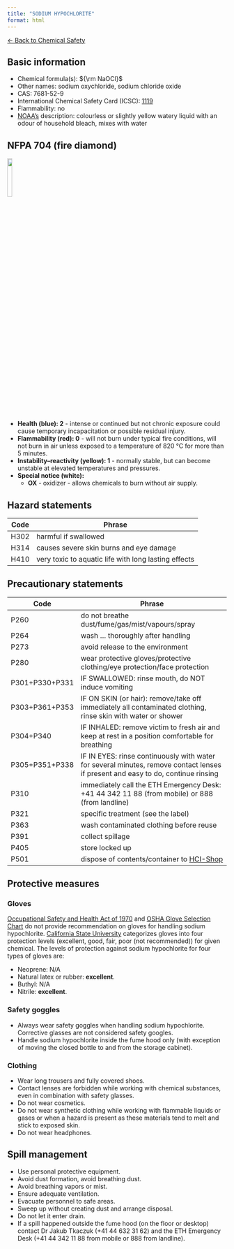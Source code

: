 ```yaml
---
title: "SODIUM HYPOCHLORITE"
format: html
---
```


[← Back to Chemical Safety](../chemical-safety.qmd)


## Basic information
- Chemical formula(s): ${\rm NaOCl}$
- Other names: sodium oxychloride, sodium chloride oxide
- CAS: 7681-52-9
- International Chemical Safety Card (ICSC): [1119](https://inchem.org/documents/icsc/icsc/eics1119.htm)
- Flammability: no
- [NOAA's](https://cameochemicals.noaa.gov/chemical/4503) description: colourless or slightly yellow watery liquid with an odour of household bleach, mixes with water

## NFPA 704 (fire diamond)

![](../media/nfpa704/201_OX.png){width=15% fig-align="center"}

- **Health (blue): 2** - intense or continued but not chronic exposure could cause temporary incapacitation or possible residual injury.
- **Flammability (red): 0** - will not burn under typical fire conditions, will not burn in air unless exposed to a temperature of 820 °C for more than 5 minutes.
- **Instability–reactivity (yellow): 1** - normally stable, but can become unstable at elevated temperatures and pressures.
- **Special notice (white):**
	- **OX** - oxidizer - allows chemicals to burn without air supply.

## Hazard statements
| Code | Phrase                                               |
| ---- | ---------------------------------------------------- |
| H302 | harmful if swallowed                                 |
| H314 | causes severe skin burns and eye damage              |
| H410 | very toxic to aquatic life with long lasting effects |

## Precautionary statements
| Code           | Phrase                                                                                                                           |
| -------------- | -------------------------------------------------------------------------------------------------------------------------------- |
| P260           | do not breathe dust/fume/gas/mist/vapours/spray                                                                                  |
| P264           | wash ... thoroughly after handling                                                                                               |
| P273           | avoid release to the environment                                                                                                 |
| P280           | wear protective gloves/protective clothing/eye protection/face protection                                                        |
| P301+P330+P331 | IF SWALLOWED: rinse mouth, do NOT induce vomiting                                                                                |
| P303+P361+P353 | IF ON SKIN (or hair): remove/take off immediately all contaminated clothing, rinse skin with water or shower                     |
| P304+P340      | IF INHALED: remove victim to fresh air and keep at rest in a position comfortable for breathing                                  |
| P305+P351+P338 | IF IN EYES: rinse continuously with water for several minutes, remove contact lenses if present and easy to do, continue rinsing |
| P310           | immediately call the ETH Emergency Desk: +41 44 342 11 88 (from mobile) or 888 (from landline)                                   |
| P321           | specific treatment (see the label)                                                                                               |
| P363           | wash contaminated clothing before reuse                                                                                          |
| P391           | collect spillage                                                                                                                 |
| P405           | store locked up                                                                                                                  |
| P501           | dispose of contents/container to [HCI-Shop](https://hci-shop.ethz.ch/en/)                                                        |

## Protective measures

### Gloves
[Occupational Safety and Health Act of 1970](https://www.osha.gov/sites/default/files/publications/osha3151.pdf) and [OSHA Glove Selection Chart](https://safety.fsu.edu/safety_manual/OSHA%20Glove%20Selection%20Chart.pdf) do not provide recommendation on gloves for handling sodium hypochlorite. [California State University](https://web.csulb.edu/colleges/cnsm/safety/documents/gloves.htm) categorizes gloves into four protection levels (excellent, good, fair, poor (not recommended)) for given chemical. The levels of protection against sodium hypochlorite for four types of gloves are:

- Neoprene: N/A
- Natural latex or rubber: **excellent**.
- Buthyl: N/A
- Nitrile: **excellent**.

### Safety goggles
- Always wear safety goggles when handling sodium hypochlorite. Corrective glasses are not considered safety googles.
- Handle sodium hypochlorite inside the fume hood only (with exception of moving the closed bottle to and from the storage cabinet).

### Clothing
- Wear long trousers and fully covered shoes.
- Contact lenses are forbidden while working with chemical substances, even in combination with safety glasses.
- Do not wear cosmetics.
- Do not wear synthetic clothing while working with flammable liquids or gases or when a hazard is present as these materials tend to melt and stick to exposed skin.
- Do not wear headphones.

## Spill management
- Use personal protective equipment.
- Avoid dust formation, avoid breathing dust.
- Avoid breathing vapors or mist.
- Ensure adequate ventilation.
- Evacuate personnel to safe areas.
- Sweep up without creating dust and arrange disposal.
- Do not let it enter drain.
- If a spill happened outside the fume hood (on the floor or desktop) contact Dr Jakub Tkaczuk (+41 44 632 31 62) and the ETH Emergency Desk (+41 44 342 11 88 from mobile or 888 from landline).
